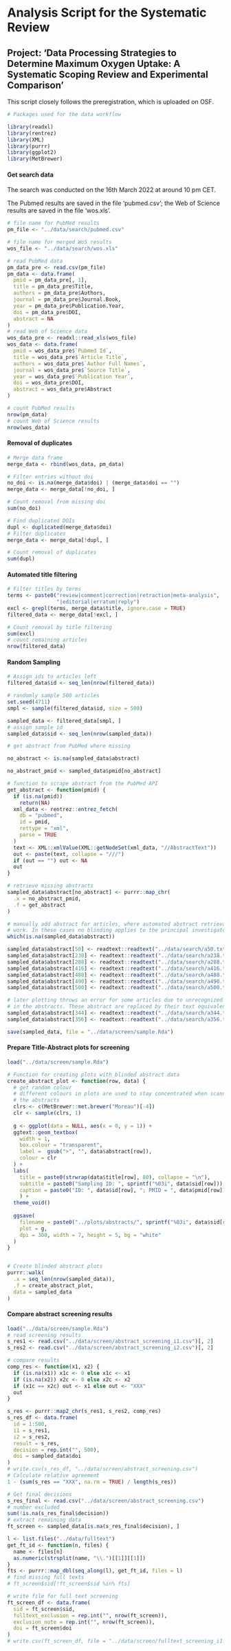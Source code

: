 # Analysis Script for the Systematic Review

## Project: 'Data Processing Strategies to Determine Maximum Oxygen Uptake: A Systematic Scoping Review and Experimental Comparison'

This script closely follows the preregistration, which is uploaded on OSF.

```{r setup}
# Packages used for the data workflow

library(readxl)
library(rentrez)
library(XML)
library(purrr)
library(ggplot2)
library(MetBrewer)
```

#### Get search data

The search was conducted on the 16th March 2022 at around 10 pm CET.

The Pubmed results are saved in the file 'pubmed.csv'; the Web of Science results are saved in the file 'wos.xls'.

```{r read, warning=FALSE, message=FALSE}
# file name for PubMed results
pm_file <- "../data/search/pubmed.csv"

# file name for merged WoS results
wos_file <- "../data/search/wos.xls"

# read PubMed data
pm_data_pre <- read.csv(pm_file)
pm_data <- data.frame(
  pmid = pm_data_pre[, 1],
  title = pm_data_pre$Title,
  authors = pm_data_pre$Authors,
  journal = pm_data_pre$Journal.Book,
  year = pm_data_pre$Publication.Year,
  doi = pm_data_pre$DOI,
  abstract = NA
)
# read Web of Science data
wos_data_pre <- readxl::read_xls(wos_file)
wos_data <- data.frame(
  pmid = wos_data_pre$`Pubmed Id`,
  title = wos_data_pre$`Article Title`,
  authors = wos_data_pre$`Author Full Names`,
  journal = wos_data_pre$`Source Title`,
  year = wos_data_pre$`Publication Year`,
  doi = wos_data_pre$DOI,
  abstract = wos_data_pre$Abstract
)

# count PubMed results
nrow(pm_data)
# count Web of Science results
nrow(wos_data)
```

#### Removal of duplicates

```{r duplicates}
# Merge data frame
merge_data <- rbind(wos_data, pm_data)

# Filter entries without doi
no_doi <- is.na(merge_data$doi) | (merge_data$doi == "")
merge_data <- merge_data[!no_doi, ]

# Count removal from missing doi
sum(no_doi)

# Find duplicated DOIs
dupl <- duplicated(merge_data$doi)
# Filter duplicates
merge_data <- merge_data[!dupl, ]

# Count removal of duplicates
sum(dupl)
```

#### Automated title filtering

```{r filter}
# Filter titles by terms
terms <- paste0("review|comment|correction|retraction|meta-analysis",
                "|editorial|erratum|reply")
excl <- grepl(terms, merge_data$title, ignore.case = TRUE)
filtered_data <- merge_data[!excl, ]

# Count removal by title filtering
sum(excl)
# count remaining articles
nrow(filtered_data)
```

#### Random Sampling

```{r sampling, eval=FALSE}
# Assign ids to articles left
filtered_data$id <- seq_len(nrow(filtered_data))

# randomly sample 500 articles
set.seed(4711)
smpl <- sample(filtered_data$id, size = 500)

sampled_data <- filtered_data[smpl, ]
# assign sample id
sampled_data$sid <- seq_len(nrow(sampled_data))

# get abstract from PubMed where missing

no_abstract <- is.na(sampled_data$abstract)

no_abstract_pmid <- sampled_data$pmid[no_abstract]

# function to scrape abstract from the PubMed API
get_abstract <- function(pmid) {
  if (is.na(pmid))
    return(NA)
  xml_data <- rentrez::entrez_fetch(
    db = "pubmed", 
    id = pmid, 
    rettype = "xml", 
    parse = TRUE
  )
  text <- XML::xmlValue(XML::getNodeSet(xml_data, "//AbstractText"))
  out <- paste(text, collapse = "///")
  if (out == "") out <- NA
  out
}

# retrieve missing abstracts
sampled_data$abstract[no_abstract] <- purrr::map_chr(
  .x = no_abstract_pmid, 
  .f = get_abstract
)

# manually add abstract for articles, where automated abstract retrieval did not
# work. In these cases no blinding applies to the principal investigator
which(is.na(sampled_data$abstract))

sampled_data$abstract[50] <- readtext::readtext("../data/search/a50.txt")$text
sampled_data$abstract[238] <- readtext::readtext("../data/search/a238.txt")$text
sampled_data$abstract[288] <- readtext::readtext("../data/search/a288.txt")$text
sampled_data$abstract[416] <- readtext::readtext("../data/search/a416.txt")$text
sampled_data$abstract[488] <- readtext::readtext("../data/search/a488.txt")$text
sampled_data$abstract[490] <- readtext::readtext("../data/search/a490.txt")$text
sampled_data$abstract[500] <- readtext::readtext("../data/search/a500.txt")$text

# later plotting throws an error for some articles due to unrecognized html-tags
# in the abstracts. These abstract are replaced by their text equivalents
sampled_data$abstract[344] <- readtext::readtext("../data/search/a344.txt")$text
sampled_data$abstract[356] <- readtext::readtext("../data/search/a356.txt")$text

save(sampled_data, file = "../data/screen/sample.Rda")
```

#### Prepare Title-Abstract plots for screening

```{r abstractplots, eval=FALSE}
load("../data/screen/sample.Rda")

# Function for creating plots with blinded abstract data
create_abstract_plot <- function(row, data) {
  # get random colour
  # different colours in plots are used to stay concentrated when scanning
  # the abstracts
  clrs <- c(MetBrewer::met.brewer("Moreau")[-4])
  clr <- sample(clrs, 1)
  
  g <- ggplot(data = NULL, aes(x = 0, y = 1)) +
  ggtext::geom_textbox(
    width = 1, 
    box.colour = "transparent", 
    label =  gsub(">", "", data$abstract[row]),
    colour = clr
  ) +
  labs(
    title = paste0(strwrap(data$title[row], 80), collapse = "\n"), 
    subtitle = paste0("Sampling ID: ", sprintf("%03i", data$sid[row])),
    caption = paste0("ID: ", data$id[row], "; PMID = ", data$pmid[row])
    ) +
  theme_void()
  
  ggsave(
    filename = paste0("../plots/abstracts/", sprintf("%03i", data$sid[row]), ".png"), 
    plot = g, 
    dpi = 300, width = 7, height = 5, bg = "white"
  )
}


# Create blinded abstract plots
purrr::walk(
  .x = seq_len(nrow(sampled_data)),
  .f = create_abstract_plot, 
  data = sampled_data
)

```

#### Compare abstract screening results

```{r abstract-screen}
load("../data/screen/sample.Rda")
# read screening results
s_res1 <- read.csv("../data/screen/abstract_screening_i1.csv")[, 2]
s_res2 <- read.csv("../data/screen/abstract_screening_i2.csv")[, 2]

# compare results
comp_res <- function(x1, x2) {
  if (is.na(x1)) x1c <- 0 else x1c <- x1
  if (is.na(x2)) x2c <- 0 else x2c <- x2
  if (x1c == x2c) out <- x1 else out <- "XXX"
  out
}

s_res <- purrr::map2_chr(s_res1, s_res2, comp_res)
s_res_df <- data.frame(
  id = 1:500,
  i1 = s_res1,
  i2 = s_res2,
  result = s_res,
  decision = rep.int("", 500),
  doi = sampled_data$doi
)
# write.csv(s_res_df, "../data/screen/abstract_screening.csv")
# Calculate relative agreement
1 - (sum(s_res == "XXX", na.rm = TRUE) / length(s_res))

# Get final decisions
s_res_final <- read.csv("../data/screen/abstract_screening.csv")
# number excluded 
sum(!is.na(s_res_final$decision))
# extract remaining data
ft_screen <- sampled_data[is.na(s_res_final$decision), ]

l <- list.files("../data/fulltext")
get_ft_id <- function(n, files) {
  name <- files[n]
  as.numeric(strsplit(name, "\\.")[[1]][[1]])
}
fts <- purrr::map_dbl(seq_along(l), get_ft_id, files = l)
# find missing full texts
# ft_screen$sid[!ft_screen$sid %in% fts]

# write file for full text screening
ft_screen_df <- data.frame(
  sid = ft_screen$sid,
  fulltext_exclusion = rep.int("", nrow(ft_screen)),
  exclusion_note = rep.int("", nrow(ft_screen)),
  doi = ft_screen$doi
)
# write.csv(ft_screen_df, file = "../data/screen/fulltext_screening_i1.csv", row.names = FALSE)
```
